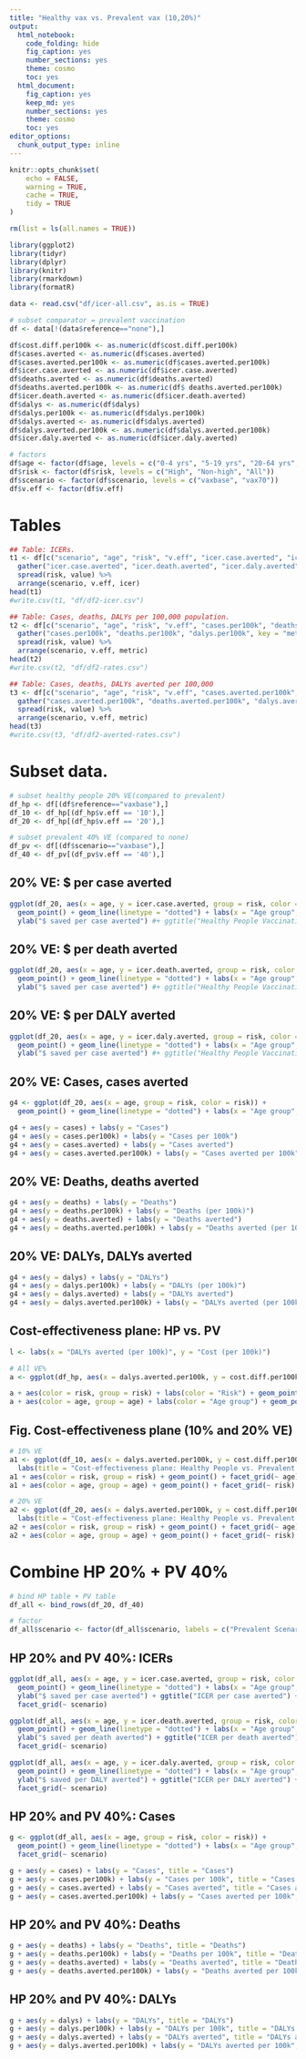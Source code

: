```yaml
---
title: "Healthy vax vs. Prevalent vax (10,20%)"
output: 
  html_notebook: 
    code_folding: hide
    fig_caption: yes
    number_sections: yes
    theme: cosmo
    toc: yes
  html_document: 
    fig_caption: yes
    keep_md: yes
    number_sections: yes
    theme: cosmo
    toc: yes
editor_options: 
  chunk_output_type: inline
---
```


```r
knitr::opts_chunk$set(
	echo = FALSE,
	warning = TRUE,
	cache = TRUE,
	tidy = TRUE
)
```

```r
rm(list = ls(all.names = TRUE))

library(ggplot2)
library(tidyr)
library(dplyr)
library(knitr)
library(rmarkdown)
library(formatR)
```

```r
data <- read.csv("df/icer-all.csv", as.is = TRUE)

# subset comparator = prevalent vaccination
df <- data[!(data$reference=="none"),]

df$cost.diff.per100k <- as.numeric(df$cost.diff.per100k)
df$cases.averted <- as.numeric(df$cases.averted)
df$cases.averted.per100k <- as.numeric(df$cases.averted.per100k)
df$icer.case.averted <- as.numeric(df$icer.case.averted)
df$deaths.averted <- as.numeric(df$deaths.averted)
df$deaths.averted.per100k <- as.numeric(df$ deaths.averted.per100k)
df$icer.death.averted <- as.numeric(df$icer.death.averted)
df$dalys <- as.numeric(df$dalys)
df$dalys.per100k <- as.numeric(df$dalys.per100k)
df$dalys.averted <- as.numeric(df$dalys.averted)
df$dalys.averted.per100k <- as.numeric(df$dalys.averted.per100k)
df$icer.daly.averted <- as.numeric(df$icer.daly.averted)
```

```r
# factors
df$age <- factor(df$age, levels = c("0-4 yrs", "5-19 yrs", "20-64 yrs", "65+ yrs", "All"))
df$risk <- factor(df$risk, levels = c("High", "Non-high", "All"))
df$scenario <- factor(df$scenario, levels = c("vaxbase", "vax70"))
df$v.eff <- factor(df$v.eff)
```

# Tables

```r
## Table: ICERs.
t1 <- df[c("scenario", "age", "risk", "v.eff", "icer.case.averted", "icer.death.averted", "icer.daly.averted")] %>%
  gather("icer.case.averted", "icer.death.averted", "icer.daly.averted", key = "icer", value = "value") %>%
  spread(risk, value) %>%
  arrange(scenario, v.eff, icer)
head(t1)
#write.csv(t1, "df/df2-icer.csv")

## Table: Cases, deaths, DALYs per 100,000 population.
t2 <- df[c("scenario", "age", "risk", "v.eff", "cases.per100k", "deaths.per100k", "dalys.per100k")] %>%
  gather("cases.per100k", "deaths.per100k", "dalys.per100k", key = "metric", value = "value") %>%
  spread(risk, value) %>%
  arrange(scenario, v.eff, metric)
head(t2)
#write.csv(t2, "df/df2-rates.csv")

## Table: Cases, deaths, DALYs averted per 100,000
t3 <- df[c("scenario", "age", "risk", "v.eff", "cases.averted.per100k", "deaths.averted.per100k", "dalys.averted.per100k")] %>%
  gather("cases.averted.per100k", "deaths.averted.per100k", "dalys.averted.per100k", key = "metric", value = "value") %>%
  spread(risk, value) %>%
  arrange(scenario, v.eff, metric)
head(t3)
#write.csv(t3, "df/df2-averted-rates.csv")
```

# Subset data.

```r
# subset healthy people 20% VE(compared to prevalent)
df_hp <- df[(df$reference=="vaxbase"),]
df_10 <- df_hp[(df_hp$v.eff == '10'),]
df_20 <- df_hp[(df_hp$v.eff == '20'),]

# subset prevalent 40% VE (compared to none)
df_pv <- df[(df$scenario=="vaxbase"),]
df_40 <- df_pv[(df_pv$v.eff == '40'),]
```


## 20% VE: $ per case averted
```r
ggplot(df_20, aes(x = age, y = icer.case.averted, group = risk, color = risk)) +
  geom_point() + geom_line(linetype = "dotted") + labs(x = "Age group", color = "Risk group") + 
  ylab("$ saved per case averted") #+ ggtitle("Healthy People Vaccination (20% VE): ICER per case averted")
```


## 20% VE: $ per death averted
```r
ggplot(df_20, aes(x = age, y = icer.death.averted, group = risk, color = risk)) +
  geom_point() + geom_line(linetype = "dotted") + labs(x = "Age group", color = "Risk group") + 
  ylab("$ saved per case averted") #+ ggtitle("Healthy People Vaccination (20% VE): ICER per death averted")
```

## 20% VE: $ per DALY averted
```r
ggplot(df_20, aes(x = age, y = icer.daly.averted, group = risk, color = risk)) +
  geom_point() + geom_line(linetype = "dotted") + labs(x = "Age group", color = "Risk group") + 
  ylab("$ saved per case averted") #+ ggtitle("Healthy People Vaccination (20% VE): ICER per DALY averted")
```

## 20% VE: Cases, cases averted
```r
g4 <- ggplot(df_20, aes(x = age, group = risk, color = risk)) +
  geom_point() + geom_line(linetype = "dotted") + labs(x = "Age group", color = "Risk group")

g4 + aes(y = cases) + labs(y = "Cases")
g4 + aes(y = cases.per100k) + labs(y = "Cases per 100k")
g4 + aes(y = cases.averted) + labs(y = "Cases averted")
g4 + aes(y = cases.averted.per100k) + labs(y = "Cases averted per 100k")
```

## 20% VE: Deaths, deaths averted
```r
g4 + aes(y = deaths) + labs(y = "Deaths")
g4 + aes(y = deaths.per100k) + labs(y = "Deaths (per 100k)")
g4 + aes(y = deaths.averted) + labs(y = "Deaths averted")
g4 + aes(y = deaths.averted.per100k) + labs(y = "Deaths averted (per 100k)")
```

## 20% VE: DALYs, DALYs averted
```r
g4 + aes(y = dalys) + labs(y = "DALYs")
g4 + aes(y = dalys.per100k) + labs(y = "DALYs (per 100k)")
g4 + aes(y = dalys.averted) + labs(y = "DALYs averted")
g4 + aes(y = dalys.averted.per100k) + labs(y = "DALYs averted (per 100k)")
```

## Cost-effectiveness plane: HP vs. PV

```r
l <- labs(x = "DALYs averted (per 100k)", y = "Cost (per 100k)")

# All VE%
a <- ggplot(df_hp, aes(x = dalys.averted.per100k, y = cost.diff.per100k)) + l

a + aes(color = risk, group = risk) + labs(color = "Risk") + geom_point() + facet_grid(v.eff ~ age)
a + aes(color = age, group = age) + labs(color = "Age group") + geom_point() + facet_grid(v.eff ~ risk)
```

## Fig. Cost-effectiveness plane (10% and 20% VE)

```r
# 10% VE
a1 <- ggplot(df_10, aes(x = dalys.averted.per100k, y = cost.diff.per100k)) + l +
  labs(title = "Cost-effectiveness plane: Healthy People vs. Prevalent (10% VE)")
a1 + aes(color = risk, group = risk) + geom_point() + facet_grid(~ age)
a1 + aes(color = age, group = age) + geom_point() + facet_grid(~ risk)

# 20% VE
a2 <- ggplot(df_20, aes(x = dalys.averted.per100k, y = cost.diff.per100k)) + l +
  labs(title = "Cost-effectiveness plane: Healthy People vs. Prevalent (20% VE)")
a2 + aes(color = risk, group = risk) + geom_point() + facet_grid(~ age)
a2 + aes(color = age, group = age) + geom_point() + facet_grid(~ risk)
```


# Combine HP 20% + PV 40%

```r
# bind HP table + PV table
df_all <- bind_rows(df_20, df_40)

# factor
df_all$scenario <- factor(df_all$scenario, labels = c("Prevalent Scenario (compared to no vaccination)", "Healthy People Scenario (compared to prevalent)"))
```

## HP 20% and PV 40%: ICERs
```r
ggplot(df_all, aes(x = age, y = icer.case.averted, group = risk, color = risk)) +
  geom_point() + geom_line(linetype = "dotted") + labs(x = "Age group", color = "Risk group") + 
  ylab("$ saved per case averted") + ggtitle("ICER per case averted") +
  facet_grid(~ scenario)

ggplot(df_all, aes(x = age, y = icer.death.averted, group = risk, color = risk)) +
  geom_point() + geom_line(linetype = "dotted") + labs(x = "Age group", color = "Risk group") + 
  ylab("$ saved per death averted") + ggtitle("ICER per death averted") +
  facet_grid(~ scenario)

ggplot(df_all, aes(x = age, y = icer.daly.averted, group = risk, color = risk)) +
  geom_point() + geom_line(linetype = "dotted") + labs(x = "Age group", color = "Risk group") + 
  ylab("$ saved per DALY averted") + ggtitle("ICER per DALY averted") +
  facet_grid(~ scenario)
```

## HP 20% and PV 40%: Cases
```r
g <- ggplot(df_all, aes(x = age, group = risk, color = risk)) +
  geom_point() + geom_line(linetype = "dotted") + labs(x = "Age group", color = "Risk group") +
  facet_grid(~ scenario)

g + aes(y = cases) + labs(y = "Cases", title = "Cases")
g + aes(y = cases.per100k) + labs(y = "Cases per 100k", title = "Cases per 100k")
g + aes(y = cases.averted) + labs(y = "Cases averted", title = "Cases averted")
g + aes(y = cases.averted.per100k) + labs(y = "Cases averted per 100k", title = "Cases averted per 100k")
```

## HP 20% and PV 40%: Deaths
```r
g + aes(y = deaths) + labs(y = "Deaths", title = "Deaths")
g + aes(y = deaths.per100k) + labs(y = "Deaths per 100k", title = "Deaths per 100k")
g + aes(y = deaths.averted) + labs(y = "Deaths averted", title = "Deaths averted")
g + aes(y = deaths.averted.per100k) + labs(y = "Deaths averted per 100k", title = "Deaths averted per 100k")
```

## HP 20% and PV 40%: DALYs
```r
g + aes(y = dalys) + labs(y = "DALYs", title = "DALYs")
g + aes(y = dalys.per100k) + labs(y = "DALYs per 100k", title = "DALYs per 100k")
g + aes(y = dalys.averted) + labs(y = "DALYs averted", title = "DALYs averted")
g + aes(y = dalys.averted.per100k) + labs(y = "DALYs averted per 100k", title = "DALYs averted per 100k")
```

